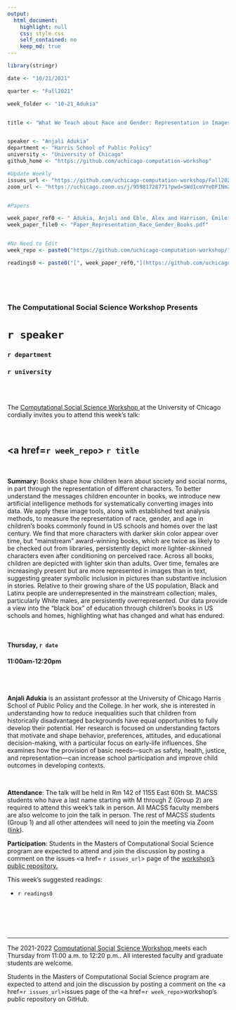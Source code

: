 ```yaml
---
output:
  html_document:
    highlight: null
    css: style.css
    self_contained: no
    keep_md: true
---
```


```r
library(stringr)

date <- "10/21/2021"

quarter <- "Fall2021"

week_folder <- "10-21_Adukia"


title <- "What We Teach about Race and Gender: Representation in Images and Text of Children’s Books"


speaker <- "Anjali Adukia"
department <- "Harris School of Public Policy"
university <- "University of Chicago"
github_home <- "https://github.com/uchicago-computation-workshop"

#Update Weekly
issues_url <- "https://github.com/uchicago-computation-workshop/Fall2021/issues/5"
zoom_url <- "https://uchicago.zoom.us/j/95981728771?pwd=SWdIcmVYeDFINmZpaldkbmsxUmN4dz09"


#Papers

week_paper_ref0 <- " Adukia, Anjali and Eble, Alex and Harrison, Emileigh and Runesha, Hakizumwami Birali and Szasz, Teodora, 'What We Teach About Race and Gender: Representation in Images and Text of Children’s Books.' Working Paper."
week_paper_file0 <- "Paper_Representation_Race_Gender_Books.pdf"


#No Need to Edit
week_repo <- paste0("https://github.com/uchicago-computation-workshop/",quarter,"/tree/master/",week_folder)

readings0 <- paste0("[", week_paper_ref0,"](https://github.com/uchicago-computation-workshop/",quarter,"/blob/master/", week_folder,"/",week_paper_file0,")")
  



```



<br>

<h3 class=pfblock-header> The Computational Social Science Workshop Presents </h3>

<h1 class=pfblock-header3> `r speaker`</h1>
<h3 class=pfblock-header3> `r department` </h3>
<h3 class=pfblock-header3> `r university` </h3>

<br><br>



<p class=pfblock-header3>The <a href="https://macss.uchicago.edu/content/computation-workshop"> Computational Social Science Workshop </a> at the University of Chicago cordially invites you to attend this week's talk:</p>



<br>

<div class=pfblock-header3>
<h2 class=pfblock-header>
  <a href=`r week_repo`> `r title` </a>
</h2>

<br>
</div>



<p class=footertext2>

**Summary:** Books shape how children learn about society and social norms, in part through the representation of different characters. To better understand the messages children encounter in books, we introduce new artificial intelligence methods for systematically converting images into data. We apply these image tools, along with established text analysis methods, to measure the representation of race, gender, and age in children’s books commonly found in US schools and homes over the last century. We find that more characters with darker skin color appear over time, but “mainstream” award-winning books, which are twice as likely to be checked out from libraries, persistently depict more lighter-skinned characters even after conditioning on perceived race. Across all books, children are depicted with lighter skin than adults. Over time, females are increasingly present but are more represented in images than in text, suggesting greater symbolic inclusion in pictures than substantive inclusion in stories. Relative to their growing share of the US population, Black and Latinx people are underrepresented in the mainstream collection; males, particularly White males, are persistently overrepresented. Our data provide a view into the “black box” of education through children’s books in US schools and homes, highlighting what has changed and what has endured.


</p>

<br>

<h4 class=pfblock-header3> Thursday, `r date` </h4>
<h4 class=pfblock-header3> 11:00am-12:20pm </h4>

<br><br>

<p class=footertext2>

**Anjali Adukia** is an assistant professor at the University of Chicago Harris School of Public Policy and the College. In her work, she is interested in understanding how to reduce inequalities such that children from historically disadvantaged backgrounds have equal opportunities to fully develop their potential. Her research is focused on understanding factors that motivate and shape behavior, preferences, attitudes, and educational decision-making, with a particular focus on early-life influences. She examines how the provision of basic needs—such as safety, health, justice, and representation—can increase school participation and improve child outcomes in developing contexts.
</p>

<br>

<p class=footertext2>

**Attendance**: The talk will be held in Rm 142 of 1155 East 60th St. MACSS students who have a last name starting with M through Z (Group 2) are required to attend this week's talk in person. All MACSS faculty members are also welcome to join the talk in person. The rest of MACSS students (Group 1) and all other attendees will need to join the meeting via Zoom ([link](`r zoom_url`)).
</p>

<p class=footertext2>

**Participation**: Students in the Masters of Computational Social Science program are expected to attend and join the discussion by posting a comment on the issues <a href= `r issues_url`> page </a> of the <a href="https://github.com/uchicago-computation-workshop"> workshop's public repository.</a>

This week's suggested readings:

- `r readings0`


<br>

<br><br>

---

<p class=footertext> The 2021-2022 <a href="https://macss.uchicago.edu/content/computation-workshop"> Computational Social Science Workshop </a> meets each Thursday from 11:00 a.m. to 12:20 p.m.. All interested faculty and graduate students are welcome.</p>



<p class=footertext>Students in the Masters of Computational Social Science program are expected to attend and join the discussion by posting a comment on the <a href=`r issues_url`>issues page</a> of the <a href=`r week_repo`>workshop's public repository on GitHub.</a></p>
